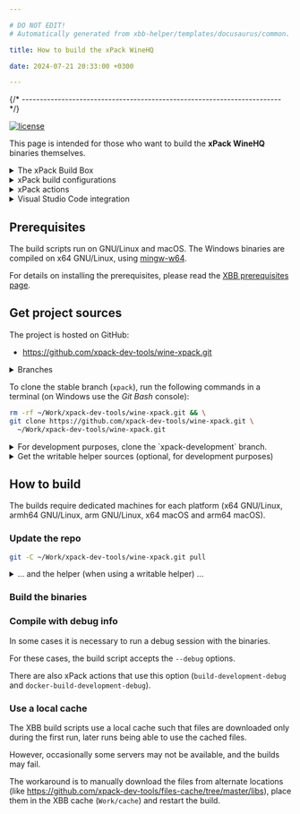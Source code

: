 ```yaml
---

# DO NOT EDIT!
# Automatically generated from xbb-helper/templates/docusaurus/common.

title: How to build the xPack WineHQ

date: 2024-07-21 20:33:00 +0300

---
```





{/* ------------------------------------------------------------------------ */}

[![license](https://img.shields.io/github/license/xpack-dev-tools/wine-xpack)](https://github.com/xpack-dev-tools/wine-xpack/blob/xpack/LICENSE)

This page is intended for those who want to build the
**xPack WineHQ**
binaries themselves.

<details>
<summary>The xPack Build Box</summary>

The build scripts in this project use the **xPack Build Box** (**XBB**)
tools, which require the usual native development tools
(packed as a Docker image for GNU/Linux builds), complemented with
several binary xPacks, installed with `xpm` as development dependencies.

For those interested in understanding how things work, a good starting point
would be to read the [XBB](https://xpack.github.io/xbb/) page.

:::caution

The XBB tools are intended for building standalone relocatable distributions,
thus are quite complex and perform several post-processing steps to
adjust RPATH and validate the resulting binaries.

For the traditional `configure && make install` builds specific to Linux,
these scripts are probably too complicated and therefore are not recommended
for inexperienced users.

:::

</details>

<details>
<summary>xPack build configurations</summary>

The xPack framework supports projects with **multiple build configurations**.

Build configurations are sets of **properties**, **actions** and **dependencies**
that apply to a specific build. Build configurations can inherit from
other build configurations.

For simple projects, the typical use case is with two configurations,
**Debug** and **Release**.

For building the xPack binary tools, there is one configuration
for each platform:


- `linux-x64`

:::note

In case you wonder where these names come
from, they are exactly the Node.js `process.platform` and `process.arch`
for each platform.

:::

The build configurations are defined in the `package.json` file, in the
`xpack` section.


```json
{
  "...":"...",
  "xpack": {
    "buildConfigurations": {
      "...": {
      },
      "win32-x64": {
        "inherit": [
          "common-dependencies",
          "common-actions",
          "common-docker"
        ],
        "devDependencies": {
          "@xpack-dev-tools/gcc": "13.2.0-2.1",
          "@xpack-dev-tools/mingw-w64-gcc": "13.2.0-1.1",
          "@xpack-dev-tools/wine": "8.0.2-1.1"
        },
        "properties": {
          "dockerImage": "ilegeul/ubuntu:amd64-18.04-xbb-v5.2.2"
        },
        "actions": {
          "build": "{{properties.commandBashBuild}} --windows",
          "build-development": "{{properties.commandBashBuild}} --windows --development",
          "build-development-debug": "{{properties.commandBashBuild}} --windows --development --debug",
          "build-development-tests-only": "{{properties.commandBashBuild}} --windows --development --tests-only"
        }
      }
    }
  }
}
```


To ask **xpm** to perform a specific action on a given build configuration,
use the `--config <name>` option.

For example:

```sh
xpm install --config darwin-x64
xpm run build --config darwin-x64
```

</details>

<details>
<summary>xPack actions</summary>

The xPack actions are extensions of npm scripts, i.e. named sequences
of commands that are invoked via `xpm run <name>` to perform specific
operations.
together in a sub-shell .

The commands are invoked in a sub-shell with an adjusted PATH,
having the `xpacks/.bin`
folder prepended. This ensures the locally installed tools are
prefered to the system tools.

Actions can be defined for the entire project or for a specific build
configuration.

The actions are defined in the `package.json` file, in the
`xpack` section, at the top or inside build configurations.

:::tip

For those who, for various reasons, can not use **xpm**, it is
perfectly possible to manually adjust the PATH and to invoke the
sequence of commands in order, just that it is more tedious,
since multiple substitutions must be performed to compose the
commands.

:::

</details>

<details>
<summary>Visual Studio Code integration</summary>

xPack actions and build configurations are supported in Visual Studio via the
[xPack C/C++ Managed Build Tools](https://marketplace.visualstudio.com/items?itemName=ilg-vscode.xpack) extension.

With this extension installed, xPack actions can be very conveniently
invoked via a single mouse click, for example:

![xPack actions](https://github.com/xpack/vscode-xpack-extension-ts/raw/master/assets/docs-images/xpack-actions.png)

</details>

## Prerequisites

The build scripts run on GNU/Linux and macOS. The Windows binaries are
compiled on x64 GNU/Linux, using [mingw-w64](https://mingw-w64.org).

For details on installing the prerequisites, please read the
[XBB prerequisites page](https://xpack.github.io/xbb/prerequisites/).

## Get project sources

The project is hosted on GitHub:

- https://github.com/xpack-dev-tools/wine-xpack.git

<details>
<summary>Branches</summary>

Apart from the unused `master` branch, there are three active branches:

- `xpack`, with the latest stable version (default)
- `xpack-development`, with the current development version
- `website`, with the current content of the website

All development is done in the `xpack-development` branch, and contributions via
Pull Requests should be directed to this branch.

When new releases are published, the `xpack-development` branch is merged
into `xpack`.

Pushes to the `website` branch trigger a GitHub Action to generate
and publish the project web site.

</details>

To clone the stable branch (`xpack`), run the following commands in a
terminal (on Windows use the _Git Bash_ console):

```sh
rm -rf ~/Work/xpack-dev-tools/wine-xpack.git && \
git clone https://github.com/xpack-dev-tools/wine-xpack.git \
  ~/Work/xpack-dev-tools/wine-xpack.git
```

<details>
<summary>For development purposes, clone the `xpack-development` branch.</summary>

```sh
rm -rf ~/Work/xpack-dev-tools/wine-xpack.git && \
mkdir -p ~/Work/xpack-dev-tools && \
git clone \
  --branch xpack-development \
  https://github.com/xpack-dev-tools/wine-xpack.git \
  ~/Work/xpack-dev-tools/wine-xpack.git
```

</details>

<details>
<summary>Get the writable helper sources (optional, for development purposes)</summary>

The project has a dependency to a common **helper**, that is
normally installed as a read-only dependency; **for development
purposes**, to be able to make changes to the scripts located inside the helper,
clone the `xpack-development` branch and link it to
the user global xPacks store:

```sh
rm -rf ~/Work/xpack-dev-tools/xbb-helper-xpack.git && \
mkdir -p ~/Work/xpack-dev-tools && \
git clone \
  --branch xpack-development \
  https://github.com/xpack-dev-tools/xbb-helper-xpack.git \
  ~/Work/xpack-dev-tools/xbb-helper-xpack.git && \
xpm link -C ~/Work/xpack-dev-tools/xbb-helper-xpack.git
```

For more details the how a writable helper can be used via
`xpm link`, please see the
[XBB](https://xpack.github.io/xbb/#writable-helper-scripts) documentation.

</details>

<OtherRepositories/>

## How to build

The builds require dedicated machines for each platform
(x64 GNU/Linux, armh64 GNU/Linux, arm GNU/Linux,
x64 macOS and arm64 macOS).

### Update the repo

```sh
git -C ~/Work/xpack-dev-tools/wine-xpack.git pull
```

<details>
<summary>... and the helper (when using a writable helper) ...</summary>

```sh
git -C ~/Work/xpack-dev-tools/xbb-helper-xpack.git pull
```

</details>

### Build the binaries

<Tabs groupId="platforms">

<TabItem value="linux-x64" label="GNU/Linux x64" default>
<PlatformDockerSection platform="linux-x64"/>
</TabItem>

</Tabs>

### Compile with debug info

In some cases it is necessary to run a debug session with the binaries.

For these cases, the build script accepts the `--debug` options.

There are also xPack actions that use this option (`build-development-debug`
and `docker-build-development-debug`).

### Use a local cache

The XBB build scripts use a local cache such that files are downloaded only
during the first run, later runs being able to use the cached files.

However, occasionally some servers may not be available, and the builds
may fail.

The workaround is to manually download the files from alternate
locations (like
https://github.com/xpack-dev-tools/files-cache/tree/master/libs),
place them in the XBB cache (`Work/cache`) and restart the build.

<More/>
